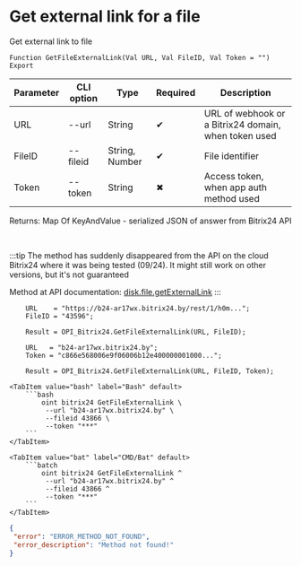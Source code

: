 ﻿---
sidebar_position: 5
description: Get external link for a file and other functions to work with Bitrix24 in the Open Integration Package, a free open-source integration library for 1C:Enterprise 8, OneScript and CLI
keywords: [1C, 1С, 1С:Enterprise, 1С:Enterprise 8.3, API, Integration, Services, Exchange, OneScript, CLI, Bitrix24]
---


# Get external link for a file
 Get external link to file



`Function GetFileExternalLink(Val URL, Val FileID, Val Token = "") Export`

  | Parameter | CLI option | Type | Required | Description |
  |-|-|-|-|-|
  | URL | --url | String | &#x2714; | URL of webhook or a Bitrix24 domain, when token used |
  | FileID | --fileid | String, Number | &#x2714; | File identifier |
  | Token | --token | String | &#x2716; | Access token, when app auth method used |

  
  Returns:  Map Of KeyAndValue - serialized JSON of answer from Bitrix24 API

<br/>

:::tip
The method has suddenly disappeared from the API on the cloud Bitrix24 where it was being tested (09/24). It might still work on other versions, but it's not guaranteed

Method at API documentation: [disk.file.getExternalLink](https://dev.1c-bitrix.ru/rest_help/disk/file/disk_file_getexternallink.php)
:::
<br/>


```bsl title="1C:Enterprise/OneScript code example"
    URL    = "https://b24-ar17wx.bitrix24.by/rest/1/h0m...";
    FileID = "43596";

    Result = OPI_Bitrix24.GetFileExternalLink(URL, FileID);

    URL   = "b24-ar17wx.bitrix24.by";
    Token = "c866e568006e9f06006b12e400000001000...";

    Result = OPI_Bitrix24.GetFileExternalLink(URL, FileID, Token);
```
 

 <Tabs>
  
    <TabItem value="bash" label="Bash" default>
        ```bash
            oint bitrix24 GetFileExternalLink \
             --url "b24-ar17wx.bitrix24.by" \
             --fileid 43866 \
             --token "***"
        ```
    </TabItem>
  
    <TabItem value="bat" label="CMD/Bat" default>
        ```batch
            oint bitrix24 GetFileExternalLink ^
             --url "b24-ar17wx.bitrix24.by" ^
             --fileid 43866 ^
             --token "***"
        ```
    </TabItem>
</Tabs>


```json title="Result"
{
 "error": "ERROR_METHOD_NOT_FOUND",
 "error_description": "Method not found!"
}
```
